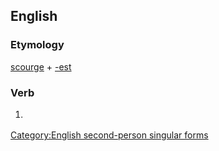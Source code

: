 ==English==

===Etymology===
[[scourge]] + [[-est]]

===Verb===
{{en-verb form}}

# {{context|archaic|lang=en}} {{form of|Second-person singular simple present form|scourge|lang=en}}

[[Category:English second-person singular forms]]